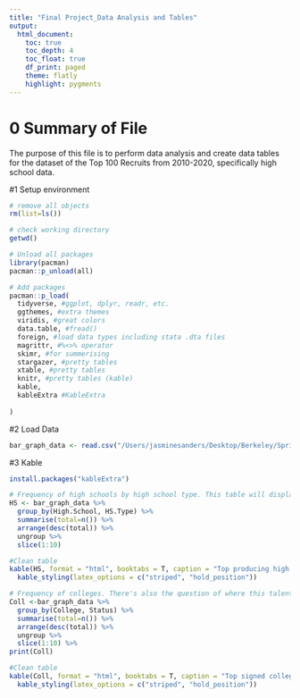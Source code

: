 ```yaml
---
title: "Final Project_Data Analysis and Tables"
output:
  html_document:
    toc: true
    toc_depth: 4
    toc_float: true
    df_print: paged
    theme: flatly
    highlight: pygments
---
```

# 0 Summary of File
The purpose of this file is to perform data analysis and create data tables for the dataset of the Top 100 Recruits from 2010-2020, specifically high school data. 

#1 Setup environment
```r
# remove all objects
rm(list=ls())

# check working directory
getwd()

# Unload all packages 
library(pacman)
pacman::p_unload(all)

# Add packages 
pacman::p_load(
  tidyverse, #ggplot, dplyr, readr, etc.
  ggthemes, #extra themes
  viridis, #great colors
  data.table, #fread() 
  foreign, #load data types including stata .dta files 
  magrittr, #%<>% operator
  skimr, #for summerising
  stargazer, #pretty tables 
  xtable, #pretty tables 
  knitr, #pretty tables (kable)
  kable,
  kableExtra #KableExtra
  
)
```

#2 Load Data 
```r
bar_graph_data <- read.csv("/Users/jasminesanders/Desktop/Berkeley/Spring 2020/239T Intro to Computational Tools/Final_Project/top_100_2010-2020_csv.csv")
```

#3 Kable 

```r
install.packages("kableExtra")

# Frequency of high schools by high school type. This table will display top producing high schools of NCAA recruits. 
HS <- bar_graph_data %>% 
  group_by(High.School, HS.Type) %>%
  summarise(total=n()) %>%
  arrange(desc(total)) %>%
  ungroup %>%
  slice(1:10) 
```

```r
#Clean table
kable(HS, format = "html", booktabs = T, caption = "Top producing high schools of NCAA recruits") %>%
  kable_styling(latex_options = c("striped", "hold_position"))

```

```r
# Frequency of colleges. There's also the question of where this talent is going; this table will display top signed/committed colleges of NCAA recruits.
Coll <-bar_graph_data %>% 
  group_by(College, Status) %>% 
  summarise(total=n()) %>%
  arrange(desc(total)) %>%
  ungroup %>%
  slice(1:10) %>%
print(Coll)
```

```r
#Clean table
kable(Coll, format = "html", booktabs = T, caption = "Top signed colleges of NCAA recruits") %>%
  kable_styling(latex_options = c("striped", "hold_position"))
```

